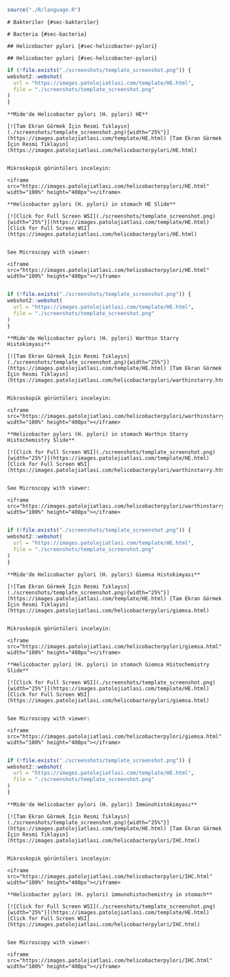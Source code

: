 ```r
source("./R/language.R")
```

```asis
# Bakteriler {#sec-bakteriler}
```

```asis
# Bacteria {#sec-bacteria}
```

```asis
## Helicobacter pylori {#sec-helicobacter-pylori}
```

```asis
## Helicobacter pylori {#sec-helicobacter-pylori}
```


```r
if (!file.exists("./screenshots/template_screenshot.png")) {
webshot2::webshot(
  url = "https://images.patolojiatlasi.com/template/HE.html",
  file = "./screenshots/template_screenshot.png"
)
}
```




```asis

**Mide'de Helicobacter pylori (H. pylori) HE**

[![Tam Ekran Görmek İçin Resmi Tıklayın](./screenshots/template_screenshot.png){width="25%"}](https://images.patolojiatlasi.com/template/HE.html) [Tam Ekran Görmek İçin Resmi Tıklayın](https://images.patolojiatlasi.com/helicobacterpylori/HE.html)


Mikroskopik görüntüleri inceleyin:

<iframe src="https://images.patolojiatlasi.com/helicobacterpylori/HE.html" width="100%" height="400px"></iframe>

```

```asis

**Helicobacter pylori (H. pylori) in stomach HE Slide**

[![Click for Full Screen WSI](./screenshots/template_screenshot.png){width="25%"}](https://images.patolojiatlasi.com/template/HE.html) [Click for Full Screen WSI](https://images.patolojiatlasi.com/helicobacterpylori/HE.html)


See Microscopy with viewer: 

<iframe src="https://images.patolojiatlasi.com/helicobacterpylori/HE.html" width="100%" height="400px"></iframe>


```


```r
if (!file.exists("./screenshots/template_screenshot.png")) {
webshot2::webshot(
  url = "https://images.patolojiatlasi.com/template/HE.html",
  file = "./screenshots/template_screenshot.png"
)
}
```




```asis

**Mide'de Helicobacter pylori (H. pylori) Warthin Starry Histokimyası**

[![Tam Ekran Görmek İçin Resmi Tıklayın](./screenshots/template_screenshot.png){width="25%"}](https://images.patolojiatlasi.com/template/HE.html) [Tam Ekran Görmek İçin Resmi Tıklayın](https://images.patolojiatlasi.com/helicobacterpylori/warthinstarry.html)


Mikroskopik görüntüleri inceleyin:

<iframe src="https://images.patolojiatlasi.com/helicobacterpylori/warthinstarry.html" width="100%" height="400px"></iframe>

```

```asis

**Helicobacter pylori (H. pylori) in stomach Warthin Starry Histochemistry Slide**

[![Click for Full Screen WSI](./screenshots/template_screenshot.png){width="25%"}](https://images.patolojiatlasi.com/template/HE.html) [Click for Full Screen WSI](https://images.patolojiatlasi.com/helicobacterpylori/warthinstarry.html)


See Microscopy with viewer: 

<iframe src="https://images.patolojiatlasi.com/helicobacterpylori/warthinstarry.html" width="100%" height="400px"></iframe>


```


```r
if (!file.exists("./screenshots/template_screenshot.png")) {
webshot2::webshot(
  url = "https://images.patolojiatlasi.com/template/HE.html",
  file = "./screenshots/template_screenshot.png"
)
}
```




```asis

**Mide'de Helicobacter pylori (H. pylori) Giemsa Histokimyası**

[![Tam Ekran Görmek İçin Resmi Tıklayın](./screenshots/template_screenshot.png){width="25%"}](https://images.patolojiatlasi.com/template/HE.html) [Tam Ekran Görmek İçin Resmi Tıklayın](https://images.patolojiatlasi.com/helicobacterpylori/giemsa.html)


Mikroskopik görüntüleri inceleyin:

<iframe src="https://images.patolojiatlasi.com/helicobacterpylori/giemsa.html" width="100%" height="400px"></iframe>

```

```asis

**Helicobacter pylori (H. pylori) in stomach Giemsa Histochemistry Slide**

[![Click for Full Screen WSI](./screenshots/template_screenshot.png){width="25%"}](https://images.patolojiatlasi.com/template/HE.html) [Click for Full Screen WSI](https://images.patolojiatlasi.com/helicobacterpylori/giemsa.html)


See Microscopy with viewer: 

<iframe src="https://images.patolojiatlasi.com/helicobacterpylori/giemsa.html" width="100%" height="400px"></iframe>


```



```r
if (!file.exists("./screenshots/template_screenshot.png")) {
webshot2::webshot(
  url = "https://images.patolojiatlasi.com/template/HE.html",
  file = "./screenshots/template_screenshot.png"
)
}
```





```asis

**Mide'de Helicobacter pylori (H. pylori) İmmünohistokimyası**

[![Tam Ekran Görmek İçin Resmi Tıklayın](./screenshots/template_screenshot.png){width="25%"}](https://images.patolojiatlasi.com/template/HE.html) [Tam Ekran Görmek İçin Resmi Tıklayın](https://images.patolojiatlasi.com/helicobacterpylori/IHC.html)


Mikroskopik görüntüleri inceleyin:

<iframe src="https://images.patolojiatlasi.com/helicobacterpylori/IHC.html" width="100%" height="400px"></iframe>

```


```asis

**Helicobacter pylori (H. pylori) immunohistochemistry in stomach**

[![Click for Full Screen WSI](./screenshots/template_screenshot.png){width="25%"}](https://images.patolojiatlasi.com/template/HE.html) [Click for Full Screen WSI](https://images.patolojiatlasi.com/helicobacterpylori/IHC.html)


See Microscopy with viewer: 

<iframe src="https://images.patolojiatlasi.com/helicobacterpylori/IHC.html" width="100%" height="400px"></iframe>


```

